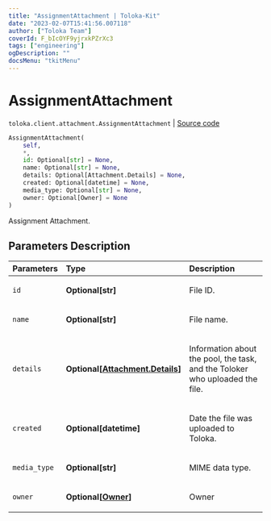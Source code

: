 ```yaml
---
title: "AssignmentAttachment | Toloka-Kit"
date: "2023-02-07T15:41:56.007118"
author: ["Toloka Team"]
coverId: F_bIcOYF9yjrxkPZrXc3
tags: ["engineering"]
ogDescription: ""
docsMenu: "tkitMenu"
---
```


# AssignmentAttachment
`toloka.client.attachment.AssignmentAttachment` | [Source code](https://github.com/Toloka/toloka-kit/blob/v1.1.3/src/client/attachment.py#L55)

```python
AssignmentAttachment(
    self,
    *,
    id: Optional[str] = None,
    name: Optional[str] = None,
    details: Optional[Attachment.Details] = None,
    created: Optional[datetime] = None,
    media_type: Optional[str] = None,
    owner: Optional[Owner] = None
)
```

Assignment Attachment.

## Parameters Description

| Parameters | Type | Description |
| :----------| :----| :-----------|
`id`|**Optional\[str\]**|<p>File ID.</p>
`name`|**Optional\[str\]**|<p>File name.</p>
`details`|**Optional\[[Attachment.Details](/docs-new/toloka-kit/reference/toloka.client.attachment.Attachment.Details)\]**|<p>Information about the pool, the task, and the Toloker who uploaded the file.</p>
`created`|**Optional\[datetime\]**|<p>Date the file was uploaded to Toloka.</p>
`media_type`|**Optional\[str\]**|<p>MIME data type.</p>
`owner`|**Optional\[[Owner](/docs-new/toloka-kit/reference/toloka.client.owner.Owner)\]**|<p>Owner</p>
